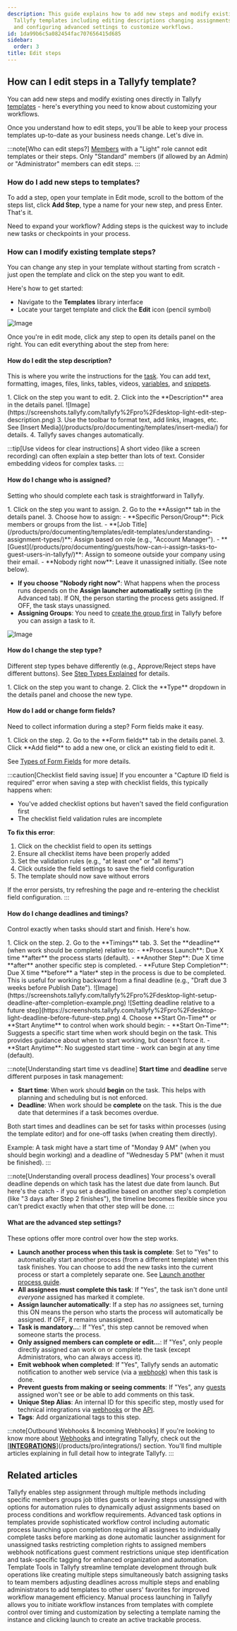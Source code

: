 ```yaml
---
description: This guide explains how to add new steps and modify existing steps in
  Tallyfy templates including editing descriptions changing assignments setting deadlines
  and configuring advanced settings to customize workflows.
id: 1da99b6c5a082454fac707656415d685
sidebar:
  order: 3
title: Edit steps
---
```



## How can I edit steps in a Tallyfy template?

You can add new steps and modify existing ones directly in Tallyfy [templates](/products/pro/documenting/templates/) - here's everything you need to know about customizing your workflows.

Once you understand how to edit steps, you'll be able to keep your process templates up-to-date as your business needs change. Let's dive in.

:::note[Who can edit steps?]
[Members](/products/pro/documenting/members/) with a "Light" role cannot edit templates or their steps. Only "Standard" members (if allowed by an Admin) or "Administrator" members can edit steps.
:::

### How do I add new steps to templates?

To add a step, open your template in Edit mode, scroll to the bottom of the steps list, click **Add Step**, type a name for your new step, and press Enter. That's it.

Need to expand your workflow? Adding steps is the quickest way to include new tasks or checkpoints in your process.


### How can I modify existing template steps?

You can change any step in your template without starting from scratch - just open the template and click on the step you want to edit.

Here's how to get started:
- Navigate to the **Templates** library interface
- Locate your target template and click the **Edit** icon (pencil symbol)

![Image](https://screenshots.tallyfy.com/tallyfy%2Fpro%2Fdesktop-light-open-edit-mode-template.png)

Once you're in edit mode, click any step to open its details panel on the right. You can edit everything about the step from here:

#### How do I edit the step description?
This is where you write the instructions for the [task](/products/pro/tracking-and-tasks/tasks/). You can add text, formatting, images, files, links, tables, videos, [variables](/products/pro/documenting/templates/variables/), and [snippets](/products/pro/documenting/templates/snippets/).

<Steps>
1. Click on the step you want to edit.
2. Click into the **Description** area in the details panel.
   ![Image](https://screenshots.tallyfy.com/tallyfy%2Fpro%2Fdesktop-light-edit-step-description.png)
3. Use the toolbar to format text, add links, images, etc. See [Insert Media](/products/pro/documenting/templates/insert-media/) for details.
4. Tallyfy saves changes automatically.
</Steps>

:::tip[Use videos for clear instructions]
A short video (like a screen recording) can often explain a step better than lots of text. Consider embedding videos for complex tasks.
:::

#### How do I change who is assigned?
Setting who should complete each task is straightforward in Tallyfy.

<Steps>
1. Click on the step you want to assign.
2. Go to the **Assign** tab in the details panel.
3. Choose how to assign:
    - **Specific Person/Group**: Pick members or groups from the list.
    - **[Job Title](/products/pro/documenting/templates/edit-templates/understanding-assignment-types/)**: Assign based on role (e.g., "Account Manager").
    - **[Guest](/products/pro/documenting/guests/how-can-i-assign-tasks-to-guest-users-in-tallyfy/)**: Assign to someone outside your company using their email.
    - **Nobody right now**: Leave it unassigned initially. (See note below).
</Steps>

*   **If you choose "Nobody right now"**: What happens when the process runs depends on the **Assign launcher automatically** setting (in the Advanced tab). If ON, the person starting the process gets assigned. If OFF, the task stays unassigned.
*   **Assigning Groups**: You need to [create the group first](/products/pro/documenting/groups/how-to-manage-groups-and-assign-tasks-in-tallyfy/) in Tallyfy before you can assign a task to it.

![Image](https://screenshots.tallyfy.com/tallyfy%2Fpro%2Fdesktop-light-assign-a-task-to-somebody.png)

#### How do I change the step type?
Different step types behave differently (e.g., Approve/Reject steps have different buttons). See [Step Types Explained](/products/pro/tracking-and-tasks/tasks/what-types-of-tasks-can-i-create-with-tallyfy/) for details.

<Steps>
1. Click on the step you want to change.
2. Click the **Type** dropdown in the details panel and choose the new type.
</Steps>

#### How do I add or change form fields?
Need to collect information during a step? Form fields make it easy.

<Steps>
1. Click on the step.
2. Go to the **Form fields** tab in the details panel.
3. Click **Add field** to add a new one, or click an existing field to edit it.
</Steps>

See [Types of Form Fields](/products/pro/tracking-and-tasks/tasks/what-are-form-fields-in-tallyfy/) for more details.

:::caution[Checklist field saving issue]
If you encounter a "Capture ID field is required" error when saving a step with checklist fields, this typically happens when:
- You've added checklist options but haven't saved the field configuration first
- The checklist field validation rules are incomplete

**To fix this error**:
1. Click on the checklist field to open its settings
2. Ensure all checklist items have been properly added
3. Set the validation rules (e.g., "at least one" or "all items")
4. Click outside the field settings to save the field configuration
5. The template should now save without errors

If the error persists, try refreshing the page and re-entering the checklist field configuration.
:::

#### How do I change deadlines and timings?
Control exactly when tasks should start and finish. Here's how.

<Steps>
1. Click on the step.
2. Go to the **Timings** tab.
3. Set the **deadline** (when work should be complete) relative to:
    - **Process Launch**: Due X time **after** the process starts (default).
    - **Another Step**: Due X time **after** another specific step is completed.
    - **Future Step Completion**: Due X time **before** a *later* step in the process is due to be completed. This is useful for working backward from a final deadline (e.g., "Draft due 3 weeks before Publish Date").
   ![Image](https://screenshots.tallyfy.com/tallyfy%2Fpro%2Fdesktop-light-setup-deadline-after-completion-example.png)
   ![Setting deadline relative to a future step](https://screenshots.tallyfy.com/tallyfy%2Fpro%2Fdesktop-light-deadline-before-future-step.png)
4. Choose **Start On-Time** or **Start Anytime** to control when work should begin:
    - **Start On-Time**: Suggests a specific start time when work should begin on the task. This provides guidance about when to start working, but doesn't force it.
    - **Start Anytime**: No suggested start time - work can begin at any time (default).
</Steps>

:::note[Understanding start time vs deadline]
**Start time** and **deadline** serve different purposes in task management:

- **Start time**: When work should **begin** on the task. This helps with planning and scheduling but is not enforced.
- **Deadline**: When work should be **complete** on the task. This is the due date that determines if a task becomes overdue.

Both start times and deadlines can be set for tasks within processes (using the template editor) and for one-off tasks (when creating them directly).

Example: A task might have a start time of "Monday 9 AM" (when you should begin working) and a deadline of "Wednesday 5 PM" (when it must be finished).
:::

:::note[Understanding overall process deadlines]
Your process's overall deadline depends on which task has the latest due date from launch. But here's the catch - if you set a deadline based on another step's completion (like "3 days after Step 2 finishes"), the timeline becomes flexible since you can't predict exactly when that other step will be done.
:::

#### What are the advanced step settings?
These options offer more control over how the step works.

- **Launch another process when this task is complete**: Set to "Yes" to automatically start another process (from a different template) when this task finishes. You can choose to add the new tasks into the current process or start a completely separate one. See [Launch another process guide](/products/pro/launching/launch-process-when-task-is-completed/).
- **All assignees must complete this task**: If "Yes", the task isn't done until *everyone* assigned has marked it complete.
- **Assign launcher automatically**: If a step has *no* assignees set, turning this ON means the person who starts the process will automatically be assigned. If OFF, it remains unassigned.
- **Task is mandatory...**: If "Yes", this step cannot be removed when someone starts the process.
- **Only assigned members can complete or edit...**: If "Yes", only people directly assigned can work on or complete the task (except Administrators, who can always access it).
- **Emit webhook when completed**: If "Yes", Tallyfy sends an automatic notification to another web service (via a [webhook](/products/pro/integrations/webhooks/)) when this task is done.
- **Prevent guests from making or seeing comments**: If "Yes", any [guests](/products/pro/documenting/guests/) assigned won't see or be able to add comments on this task.
- **Unique Step Alias**: An internal ID for this specific step, mostly used for technical integrations via [webhooks](/products/pro/integrations/webhooks/) or the [API](/products/pro/integrations/open-api/).
- **Tags**: Add organizational tags to this step.

:::note[Outbound Webhooks & Incoming Webhooks]
If you're looking to know more about [Webhooks](/products/pro/integrations/webhooks/) and integrating Tallyfy, check out the [**[INTEGRATIONS](/products/pro/integrations/)**](/products/pro/integrations/) section. You'll find multiple articles explaining in full detail how to integrate Tallyfy.
:::


## Related articles
<CardGrid>
<LinkTitleCard header="<b>Edit Templates > Assign steps in the Tallyfy template builder</b>" href="/products/pro/documenting/templates/edit-templates/assign-steps-in-the-tallyfy-template-builder/" > Tallyfy enables step assignment through multiple methods including specific members groups job titles guests or leaving steps unassigned with options for automation rules to dynamically adjust assignments based on process conditions and workflow requirements. </LinkTitleCard>
<LinkTitleCard header="<b>Tasks > Advanced tab</b>" href="/products/pro/tracking-and-tasks/tasks/how-can-i-utilize-tallyfys-advanced-tab-features/" > Advanced task options in templates provide sophisticated workflow control including automatic process launching upon completion requiring all assignees to individually complete tasks before marking as done automatic launcher assignment for unassigned tasks restricting completion rights to assigned members webhook notifications guest comment restrictions unique step identification and task-specific tagging for enhanced organization and automation. </LinkTitleCard>
<LinkTitleCard header="<b>Templates > Template Tools</b>" href="/products/pro/documenting/templates/how-can-power-tools-enhance-my-tallyfy-experience/" > Template Tools in Tallyfy streamline template development through bulk operations like creating multiple steps simultaneously batch assigning tasks to team members adjusting deadlines across multiple steps and enabling administrators to add templates to other users' favorites for improved workflow management efficiency. </LinkTitleCard>
<LinkTitleCard header="<b>Launching > Launch manually</b>" href="/products/pro/launching/how-can-i-launch-a-process-in-tallyfy/" > Manual process launching in Tallyfy allows you to initiate workflow instances from templates with complete control over timing and customization by selecting a template naming the instance and clicking launch to create an active trackable process. </LinkTitleCard>
</CardGrid>
